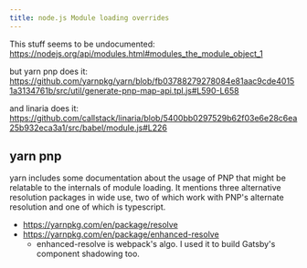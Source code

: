 ```yaml
---
title: node.js Module loading overrides
---
```


This stuff seems to be undocumented: https://nodejs.org/api/modules.html#modules_the_module_object_1

but yarn pnp does it: https://github.com/yarnpkg/yarn/blob/fb03788279278084e81aac9cde40151a3134761b/src/util/generate-pnp-map-api.tpl.js#L590-L658

and linaria does it: https://github.com/callstack/linaria/blob/5400bb0297529b62f03e6e28c6ea25b932eca3a1/src/babel/module.js#L226

## yarn pnp

yarn includes some documentation about the usage of PNP that might be relatable to the internals of module loading. It mentions three alternative resolution packages in wide use, two of which work with PNP's alternate resolution and one of which is typescript.

- https://yarnpkg.com/en/package/resolve
- https://yarnpkg.com/en/package/enhanced-resolve
  - enhanced-resolve is webpack's algo. I used it to build Gatsby's component shadowing too.

